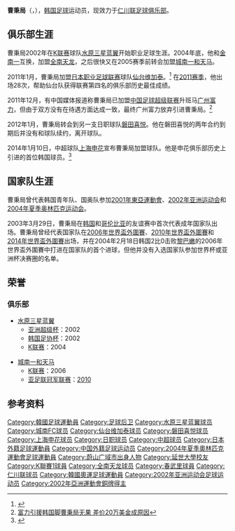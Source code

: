 {{noteta
|1=zh-cn:磐田喜悦; zh-tw:磐田喜悅; zh-hk:磐田山葉
}}
{{Infobox football biography
| name           = 曹秉局<br>조병국
| fullname       = 조병국<br>Cho Byung-Kuk
| birth_date     = {{Birth date and age|1981|7|1|df=yes}}
| birth_place    = [[韩国|韩国]][[蔚山广域市|蔚山广域市]]
| height         = {{height|m=1.81}}
| currentclub    = [[仁川联足球俱乐部|仁川联足球俱乐部]]
| clubnumber     = 29
| position       = [[后卫_(足球)|后卫]]
| youthyears1    = 2000–2001
| youthclubs1    = [[延世大学|延世大学]]
| years1         = 2002–2004 |clubs1 = [[水原三星蓝翼|水原三星蓝翼]] | caps1 = 61 | goals1 = 3
| years2         = 2005       |clubs2 = [[全南天龙|全南天龙]] | caps2 = 0 | goals2 = 0
| years3         = 2005–2010 |clubs3 = [[城南一和天马|城南一和天马]] | caps3 = 128 | goals3 = 2
| years4         = 2011      |clubs4 = [[仙台维加泰|仙台维加泰]] | caps4 = 28 | goals4 = 0 
| years5         = 2012–2013    |clubs5 = [[磐田喜悦|磐田喜悦]] | caps5 = 44 | goals5 = 7
| years6         = 2014   |clubs6 = [[上海申花足球俱乐部|上海申花]] | caps6 = 28 | goals6 = 0<!-- LEAGUE STATS ONLY -->                     
| nationalyears1 = 2003–2004
| nationalyears2 = 2003–
| nationalteam1  = [[韩国23岁以下国家足球队|韩国U-23]]
| nationalteam2  = [[韩国国家足球队|韩国]]
| nationalcaps1  = 25 | nationalgoals1 = 0
| nationalcaps2  = 11 | nationalgoals2 = 1
| medaltemplates ={{MedalCountry | {{KOR}} }}
{{MedalSport  | 男子[[足球|足球]]}}
{{MedalCompetition | [[亚洲运动会|亚洲运动会]]}}
{{MedalBronze  | [[2002年亚洲运动会|2002年（釜山）]] | 团体}}
| pcupdate       = 2014年1月1日
| ntupdate       = 2014年1月1日
}}
{{Infobox Korean name|hangul=조병국|hanja=曺秉局|rr=Jo Byeong-guk|mr=Cho Pyŏngkuk}}

'''曹秉局'''（{{lang|ko|조병국}}，{{bd|1981年|7月1日|||Cho, Byung-Kuk}}），[[韩国|韩国]][[足球|足球]]运动员，现效力于[[仁川联足球俱乐部|仁川联足球俱乐部]]。

== 俱乐部生涯 ==
曹秉局2002年在[[K联赛|K联赛]]球队[[水原三星蓝翼|水原三星蓝翼]]开始职业足球生涯。2004年底，他和[[金南一|金南一]]互换，加盟[[全南天龙|全南天龙]]，之后很快又在2005赛季前转会加盟[[城南一和天马|城南一和天马]]。

2011年1月，曹秉局加盟[[日本职业足球联赛|日本职业足球联赛]]球队[[仙台维加泰|仙台维加泰]]。<ref>{{Cite web |url=http://www.vegalta.co.jp/contents/news/press_release/2011/01/post-492.html |title=城南一和 曺 秉局（チョ ビョングク）選手完全移籍加入のお知らせ |access-date=2011-12-27 |archive-url=https://web.archive.org/web/20110920142924/http://www.vegalta.co.jp/contents/news/press_release/2011/01/post-492.html |archive-date=2011-09-20 |dead-url=yes }}</ref> 在[[2011年日本职业足球联赛|2011赛季]]，他出场28次，帮助仙台队获得联赛第四名的俱乐部历史最佳成绩。

2011年12月，有中国媒体报道称曹秉局已加盟[[中国足球超级联赛|中国足球超级联赛]]升班马[[广州富力|广州富力]]，但由于双方没有在待遇方面达成一致，最终广州富力放弃引进曹秉局。<ref>[http://sports.163.com/11/1228/17/7MCK7A2000051C89.html 富力引援韩国脚曹秉局无果 差价20万美金成原因]{{Dead link|date=2019年12月 |bot=InternetArchiveBot |fix-attempted=yes }}</ref>

2012年1月，曹秉局转会到另一支日职球队[[磐田喜悦|磐田喜悦]]。他在磐田喜悦的两年合约到期后并没有和球队续约，离开球队。

2014年1月10日，中超球队[[上海申花足球俱乐部|上海申花]]宣布曹秉局加盟球队。他是申花俱乐部历史上引进的首位韩国球员。<ref>{{Cite web|url=http://sports.sohu.com/20140110/n393312669.shtml|title=申花官方宣布签约曹秉局|publisher=搜狐|date=2014年1月10日|accessdate=2017年1月25日|archive-date=2017年2月2日|archive-url=https://web.archive.org/web/20170202021913/http://sports.sohu.com/20140110/n393312669.shtml|dead-url=no}}</ref>

== 国家队生涯 ==
曹秉局曾代表韩国青年队、国奥队参加[[2001年東亞運動會|2001年東亞運動會]]、[[2002年亚洲运动会|2002年亚洲运动会]]和[[2004年夏季奥林匹克运动会足球比赛|2004年夏季奥林匹克运动会]]。

2003年3月29日，曹秉局在[[韩国国家足球队|韩国]]和[[哥伦比亚国家足球队|哥伦比亚]]的友谊赛中首次代表成年国家队出场。曹秉局曾经代表国家队在[[2006年世界盃外圍賽_(亞洲區)|2006年世界盃外圍賽]]、[[2010年世界盃外圍賽_(亞洲區)|2010年世界盃外圍賽]]和[[2014年世界盃外圍賽_(亞洲區)|2014年世界盃外圍賽]]出场，并在2004年2月18日韩国2比0击败[[黎巴嫩国家足球队|黎巴嫩]]的2006年世界盃外圍賽中打进在国家队的首个进球，但他并没有入选国家队参加世界杯或亚洲杯决赛圈的名单。

== 荣誉 ==
=== 俱乐部 ===
* [[水原三星蓝翼|水原三星蓝翼]]
** [[亚洲超级杯|亚洲超级杯]]：2002
** [[韩国足协杯|韩国足协杯]]：2002
** [[K联赛|K联赛]]：2004

* [[城南一和天马|城南一和天马]]
** [[K联赛|K联赛]]：2006
** [[亚足联冠军联赛|亚足联冠军联赛]]：[[2010年亚足联冠军联赛|2010]]

== 参考资料 ==
{{reflist}}
{{2014年中超分类名单上海绿地申花}}

{{DEFAULTSORT:Cho Byung-Kuk}}
[[Category:韓國足球運動員|Category:韓國足球運動員]]
[[Category:足球后卫|Category:足球后卫]]
[[Category:水原三星蓝翼球员|Category:水原三星蓝翼球员]]
[[Category:城南FC球员|Category:城南FC球员]]
[[Category:仙台维加泰球员|Category:仙台维加泰球员]]
[[Category:磐田喜悦球员|Category:磐田喜悦球员]]
[[Category:上海申花球员|Category:上海申花球员]]
[[Category:日职球员|Category:日职球员]]
[[Category:中超球员|Category:中超球员]]
[[Category:日本外籍足球運動員|Category:日本外籍足球運動員]]
[[Category:中国外籍足球运动员|Category:中国外籍足球运动员]]
[[Category:2004年夏季奧林匹克運動會足球運動員|Category:2004年夏季奧林匹克運動會足球運動員]]
[[Category:蔚山广域市出身人物|Category:蔚山广域市出身人物]]
[[Category:延世大學校友|Category:延世大學校友]]
[[Category:K聯賽1球員|Category:K聯賽1球員]]
[[Category:全南天龙球员|Category:全南天龙球员]]
[[Category:春武里球員|Category:春武里球員]]
[[Category:仁川联球员|Category:仁川联球员]]
[[Category:韓國奧運足球運動員|Category:韓國奧運足球運動員]]
[[Category:2002年亚洲运动会足球运动员|Category:2002年亚洲运动会足球运动员]]
[[Category:2002年亞洲運動會銅牌得主|Category:2002年亞洲運動會銅牌得主]]